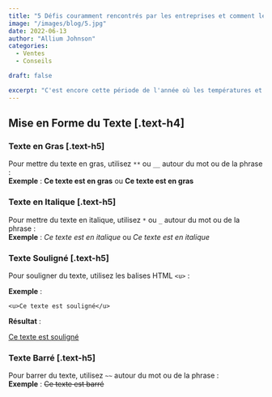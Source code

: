 ```yaml
---
title: "5 Défis couramment rencontrés par les entreprises et comment les surmonter"
image: "/images/blog/5.jpg"
date: 2022-06-13
author: "Allium Johnson"
categories:
  - Ventes
  - Conseils

draft: false

excerpt: "C'est encore cette période de l'année où les températures et les factures d'électricité augmentent"
---
```


## Mise en Forme du Texte [.text-h4]

### Texte en Gras [.text-h5]

Pour mettre du texte en gras, utilisez `**` ou `__` autour du mot ou de la phrase :  
**Exemple** : **Ce texte est en gras** ou **Ce texte est en gras**

### Texte en Italique [.text-h5]

Pour mettre du texte en italique, utilisez `*` ou `_` autour du mot ou de la phrase :  
**Exemple** : _Ce texte est en italique_ ou _Ce texte est en italique_

### Texte Souligné [.text-h5]

Pour souligner du texte, utilisez les balises HTML `<u>` :

**Exemple** :

`<u>Ce texte est souligné</u>`

**Résultat** :

<u>Ce texte est souligné</u>

### Texte Barré [.text-h5]

Pour barrer du texte, utilisez `~~` autour du mot ou de la phrase :  
**Exemple** : ~~Ce texte est barré~~
